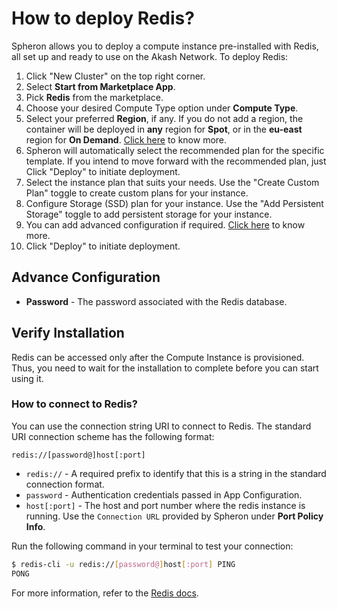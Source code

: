 
# How to deploy Redis?

Spheron allows you to deploy a compute instance pre-installed with Redis, all set up and ready to use on the Akash Network.
To deploy Redis:

1. Click "New Cluster" on the top right corner.
2. Select **Start from Marketplace App**.
3. Pick **Redis** from the marketplace.
4. Choose your desired Compute Type option under **Compute Type**.
5. Select your preferred **Region**, if any. If you do not add a region, the container will be deployed in **any** region for **Spot**, or in the **eu-east** region for **On Demand**. [Click here](/compute/cluster/#region) to know more.
6. Spheron will automatically select the recommended plan for the specific template. If you intend to move forward with the recommended plan, just Click "Deploy" to initiate deployment.
7. Select the instance plan that suits your needs. Use the "Create Custom Plan" toggle to create custom plans for your instance.
8. Configure Storage (SSD) plan for your instance. Use the "Add Persistent Storage" toggle to add persistent storage for your instance.
9. You can add advanced configuration if required. [Click here](/compute/cluster/#additional-configuration-1) to know more.
10. Click "Deploy" to initiate deployment.

## Advance Configuration

- **Password** - The password associated with the Redis database.

## Verify Installation

Redis can be accessed only after the Compute Instance is provisioned.
Thus, you need to wait for the installation to complete before you can start using it.

### How to connect to Redis?

You can use the connection string URI to connect to Redis.
The standard URI connection scheme has the following format:

```
redis://[password@]host[:port]
```

- `redis://` - A required prefix to identify that this is a string in the standard connection format.
- `password` - Authentication credentials passed in App Configuration.
- `host[:port]` - The host and port number where the redis instance is running. Use the `Connection URL` provided by Spheron under **Port Policy Info**.

Run the following command in your terminal to test your connection:

```sh
$ redis-cli -u redis://[password@]host[:port] PING
PONG
```

For more information, refer to the [Redis docs](https://redis.io/docs/ui/cli/).

<Navigation name="Deploy Redis" />
